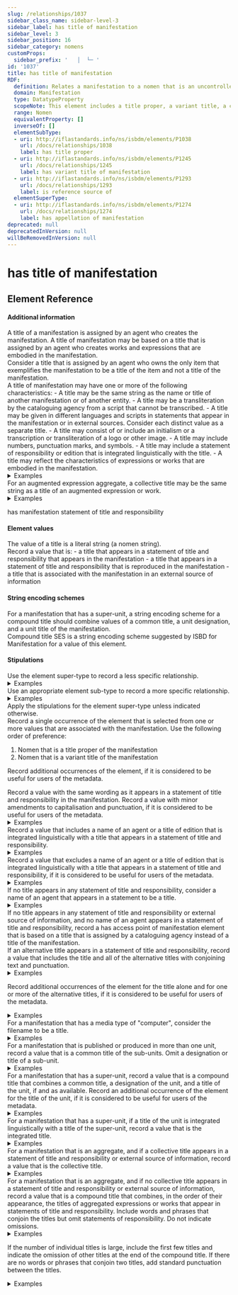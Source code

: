 ```yaml
---
slug: /relationships/1037
sidebar_class_name: sidebar-level-3
sidebar_label: has title of manifestation
sidebar_level: 3
sidebar_position: 16
sidebar_category: nomens
customProps:
  sidebar_prefix: '   │  └─ '
id: '1037'
title: has title of manifestation
RDF:
  definition: Relates a manifestation to a nomen that is an uncontrolled label.
  domain: Manifestation
  type: DatatypeProperty
  scopeNote: This element includes a title proper, a variant title, a collective title, a common title, a compound title, and a title of a sub-unit.
  range: Nomen
  equivalentProperty: []
  inverseOf: []
  elementSubType:
  - uri: http://iflastandards.info/ns/isbdm/elements/P1038
    url: /docs/relationships/1038
    label: has title proper
  - uri: http://iflastandards.info/ns/isbdm/elements/P1245
    url: /docs/relationships/1245
    label: has variant title of manifestation
  - uri: http://iflastandards.info/ns/isbdm/elements/P1293
    url: /docs/relationships/1293
    label: is reference source of
  elementSuperType:
  - uri: http://iflastandards.info/ns/isbdm/elements/P1274
    url: /docs/relationships/1274
    label: has appellation of manifestation
deprecated: null
deprecatedInVersion: null
willBeRemovedInVersion: null
---
```

# has title of manifestation

## Element Reference
<ElementReference frontMatter={frontMatter} />

#### Additional information

<div className="guid">
A title of a manifestation is assigned by an agent who creates the manifestation. A title of manifestation may be based on a title that is assigned by an agent who creates works and expressions that are embodied in the manifestation.
</div>

<div className="guid">
Consider a title that is assigned by an agent who owns the only item that exemplifies the manifestation to be a title of the item and not a title of the manifestation.
</div>

<div className="guid">
A title of manifestation may have one or more of the following characteristics:
  - A title may be the same string as the name or title of another manifestation or of another entity.
  - A title may be a transliteration by the cataloguing agency from a script that cannot be transcribed.
  - A title may be given in different languages and scripts in statements that appear in the manifestation or in external sources. Consider each distinct value as a separate title.
  - A title may consist of or include an initialism or a transcription or transliteration of a logo or other image.
  - A title may include numbers, punctuation marks, and symbols.
  - A title may include a statement of responsibility or edition that is integrated linguistically with the title.
  - A title may reflect the characteristics of expressions or works that are embodied in the manifestation.
<details>
  <summary>Examples</summary>
  
    | Property | Value |
    |:---------|:------|
    | has title of manifestation | "Faust" |
    
    *[The value is a title of multiple distinct manifestations and works, and a name of multiple distinct agents.]*
    <hr />
    
    | Property | Value |
    |:---------|:------|
    | has title of manifestation | "Album for the young" |
    | has title of manifestation | "Album für die Jugend" |
    
    *[The values are the same title in different languages.]*
    <hr />
    
    | Property | Value |
    |:---------|:------|
    | has title of manifestation | "Alexandri Aphrodisiensis in Sophisticos Aristotelis elenchos commentaria" |
    | has title of manifestation | "Аλεξάνδρυ ̀Аφροδισίεως άποσημειόσεις εις τους σοφιστικὸυς έλέγχους" |
    
    *[The values are the same title in different scripts.]*
    <hr />
    
    | Property | Value |
    |:---------|:------|
    | has title of manifestation | "Drawings" |
    
    *[The value is a collective title that reflects generic characteristics of aggregated expressions or worksthat are embodied in the manifestation.]*
    <hr />
    
    | Property | Value |
    |:---------|:------|
    | has title of manifestation | "IFLA journal" |
    
    *[The value is a title that includes an initialism.]*
    <hr />
    
    | Property | Value |
    |:---------|:------|
    | has title of manifestation | "Le 01" |
    
    <hr />
    
    | Property | Value |
    |:---------|:------|
    | has title of manifestation | "The Penguin book of Italian madrigals" |
</details>
</div>

<div className="guid">
For an augmented expression aggregate, a collective title may be the same string as a title of an augmented expression or work.
<details>
  <summary>Examples</summary>
  
    | Property | Value |
    |:---------|:------|
    | has title of manifestation | "The last of the Mohicans" |
    
    *[The value is a title of an augmented work that is embodied in the manifestation. The augmenting works are identified only as "introduction and notes" in a statement of title and responsibility.]*
</details>
</div>

<SeeAlso><InLink href="/docs/statements/1028">has manifestation statement of title and responsibility</InLink></SeeAlso>

#### Element values

<div className="guid">
The value of a title is a literal string (a nomen string).
</div>

<div className="guid">
Record a value that is:
  - a title that appears in a statement of title and responsibility that appears in the manifestation
  - a title that appears in a statement of title and responsibility that is reproduced in the manifestation
  - a title that is associated with the manifestation in an external source of information
</div>

#### String encoding schemes

<div className="guid">
For a manifestation that has a super-unit, a string encoding scheme for a compound title should combine values of a common title, a unit designation, and a unit title of the manifestation.
</div>

<div className="guid">
<InLink href="/docs/ves/ISBDMSES1037">Compound title SES</InLink> is a string encoding scheme suggested by ISBD for Manifestation for a value of this element.
</div>

#### Stipulations

<div className="stip">
  Use the element super-type to record a less specific relationship.
  
  <details>
  <summary>Examples</summary>
  
  | Property | Value |
  |:---------|:------|
  | has appellation of manifestation | "The catalogue of shipwrecked books" |
  
  *[Full example: <InLink href="/docs/fullex/fx042">Catalogue of shipwrecked books (2018; William Collins; volume; case binding)</InLink>. The value is a title of the manifestation.]*
  </details>
</div>

<div className="stip">
  Use an appropriate element sub-type to record a more specific relationship.
  
  <details>
  <summary>Examples</summary>
  
  | Property | Value |
  |:---------|:------|
  | has title proper | "90 vjet Bibliotekë Kombëtare" |
  
  *[Full example: <InLink href="/docs/fullex/fx067">90 vjet Bibliotekë Kombëtare (2011; Biblioteka Kombëtare e Shqipërisë; object)</InLink>.]*
  <hr />
  
  | Property | Value |
  |:---------|:------|
  | has variant title of manifestation | "NewScientist. The collection" |
  
  *[Full example: <InLink href="/docs/fullex/fx056">New scientist. The collection (2014-; Reed Business Information Ltd; volume)</InLink>.]*
  </details>
</div>

<div className="stip">
  Apply the stipulations for the element super-type unless indicated otherwise.
</div>

<div className="stip">
  Record a single occurrence of the element that is selected from one or more values that are associated with the manifestation. Use the following order of preference:
  
  1. Nomen that is a title proper of the manifestation
  2. Nomen that is a variant title of the manifestation
  
  Record additional occurrences of the element, if it is considered to be useful for users of the metadata.
</div>

<div className="stip">
  Record a value with the same wording as it appears in a statement of title and responsibility in the manifestation. Record a value with minor amendments to capitalisation and punctuation, if it is considered to be useful for users of the metadata.
  
  <details>
  <summary>Examples</summary>
  
  | Property | Value |
  |:---------|:------|
  | has title of manifestation | "Varias antiguidades de Portugal" |
  
  <hr />
  
  | Property | Value |
  |:---------|:------|
  | has title of manifestation | "By the King, a proclamation for a general fast" |
  
  <hr />
  
  | Property | Value |
  |:---------|:------|
  | has title of manifestation | "一般动力学（ 动力学、振动与控制 ）最新进展" |
  </details>
</div>

<div className="stip">
  Record a value that includes a name of an agent or a title of edition that is integrated linguistically with a title that appears in a statement of title and responsibility.
  
  <details>
  <summary>Examples</summary>
  
  | Property | Value |
  |:---------|:------|
  | has title of manifestation | "Shakespeare's Hamlet" |
  </details>
</div>

<div className="stip">
  Record a value that excludes a name of an agent or a title of edition that is integrated linguistically with a title that appears in a statement of title and responsibility, if it is considered to be useful for users of the metadata.
  
  <details>
  <summary>Examples</summary>
  
  | Property | Value |
  |:---------|:------|
  | has title of manifestation | "Hamlet" |
  
  *[Statement is "Shakespeare’s Hamlet".]*
  </details>
</div>

<div className="stip">
  If no title appears in any statement of title and responsibility, consider a name of an agent that appears in a statement to be a title.
  
  <details>
  <summary>Examples</summary>
  
  | Property | Value |
  |:---------|:------|
  | has title of manifestation | "The Beatles" |
  
  <hr />
  
  | Property | Value |
  |:---------|:------|
  | has title of manifestation | "Michigan Institute on the Teaching of Librarianship" |
  
  <hr />
  
  | Property | Value |
  |:---------|:------|
  | has title of manifestation | "徐悲鸿" |
  
  <hr />
  
  | Property | Value |
  |:---------|:------|
  | has title of manifestation | "수근김" |
  </details>
</div>

<div className="stip">
  If no title appears in any statement of title and responsibility or external source of information, and no name of an agent appears in a statement of title and responsibility, record a <InLink href="/docs/relationships/1234">has access point of manifestation</InLink> element that is based on a title that is assigned by a cataloguing agency instead of a title of the manifestation.
</div>

<div className="stip">
  If an alternative title appears in a statement of title and responsibility, record a value that includes the title and all of the alternative titles with conjoining text and punctuation.
  
  <details>
  <summary>Examples</summary>
  
  | Property | Value |
  |:---------|:------|
  | has title of manifestation | "Eric, or, Little by little" |
  
  <hr />
  
  | Property | Value |
  |:---------|:------|
  | has title of manifestation | "Un giorno di regno ossia Il finto Stanislao" |
  </details>
  
  Record additional occurrences of the element for the title alone and for one or more of the alternative titles, if it is considered to be useful for users of the metadata.
  
  <details>
  <summary>Examples</summary>
  
  | Property | Value |
  |:---------|:------|
  | has title of manifestation | "Eric" |
  
  | has title of manifestation | "Little by little" |
  
  *[An alternative title.]*
  </details>
</div>

<div className="stip">
  For a manifestation that has a media type of "computer", consider the filename to be a title.
  
  <details>
  <summary>Examples</summary>
  
  | Property | Value |
  |:---------|:------|
  | has title of manifestation | "mapRDAEntity2LRM.nt" |
  </details>
</div>

<div className="stip">
  For a manifestation that is published or produced in more than one unit, record a value that is a common title of the sub-units. Omit a designation or title of a sub-unit.
  
  <details>
  <summary>Examples</summary>
  
  | Property | Value |
  |:---------|:------|
  | has title of manifestation | "IFLA series on bibliographic control" |
  </details>
</div>

<div className="stip">
  For a manifestation that has a super-unit, record a value that is a compound title that combines a common title, a designation of the unit, and a title of the unit, if and as available.
  Record an additional occurrence of the element for the title of the unit, if it is considered to be useful for users of the metadata.
  
  <details>
  <summary>Examples</summary>
  
  | Property | Value |
  |:---------|:------|
  | has title of manifestation | "IFLA series on bibliographic control: vol 43: Functional requirements for subject authority data (FRSAD)" |
  
  | has title of manifestation | "Functional requirements for subject authority data (FRSAD)" |
  </details>
</div>

<div className="stip">
  For a manifestation that has a super-unit, if a title of the unit is integrated linguistically with a title of the super-unit, record a value that is the integrated title.
  
  <details>
  <summary>Examples</summary>
  
  | Property | Value |
  |:---------|:------|
  | has title of manifestation | "Supplement to Hain's Repertorium bibliographicum" |
  </details>
</div>

<div className="stip">
  For a manifestation that is an aggregate, and if a collective title appears in a statement of title and responsibility or external source of information, record a value that is the collective title.
  
  <details>
  <summary>Examples</summary>
  
  | Property | Value |
  |:---------|:------|
  | has title of manifestation | "West Indian stories" |
  
  *[The value is a collective title for works with a common place of creation that are embodied in the manifestation.]*
  <hr />
  
  | Property | Value |
  |:---------|:------|
  | has title of manifestation | "The man from Snowy River and other versesquot; |
  
  *[The value is a collective title that is based on the title of the most famous work that is embodied in the manifestation.]*
  </details>
</div>

<div className="stip">
  For a manifestation that is an aggregate, and if no collective title appears in a statement of title and responsibility or external source of information, record a value that is a compound title that combines, in the order of their appearance, the titles of aggregated expressions or works that appear in statements of title and responsibility. Include words and phrases that conjoin the titles but omit statements of responsibility. Do not indicate omissions.
  
  <details>
  <summary>Examples</summary>
  
  | Property | Value |
  |:---------|:------|
  | has title of manifestation | "Flash and filigree & The magic Christian" |
  
  *[The value includes the conjunction "&" (ampersand) that appears between the titles of distinct expressions "Flass and filigree" and "The magic Christian".]*
  </details>
  
  If the number of individual titles is large, include the first few titles and indicate the omission of other titles at the end of the compound title.
  If there are no words or phrases that conjoin two titles, add standard punctuation between the titles.
  
  <details>
  <summary>Examples</summary>
  
  | Property | Value |
  |:---------|:------|
  | has title of manifestation | "Pride and prejudice + Wuthering Heights + Silas Marner" |
  
  *[The manifestation is a collected expressions aggregate. The value includes the titles of distinct expressions "Pride and prejudice", "Wuthering Heights", and "Silar Marner" in the order of their appearance in a single statement of title and responsibility. The value omits statements of responsibility and adds the punctuation " + " (space-plus-space) between titles for clarity]*
  <hr />
  
  | Property | Value |
  |:---------|:------|
  | has title of manifestation | "How to manage your friends + How to manage your enemies" |
  
  *[The manifestation is a collected expressions aggregate. The value includes the titles of distinct expressions "How to manage your friends" and "How to manage your enemies" in the order of their appearance in separate statements of title and responsibility. The value omits statements of responsibility and adds the punctuation " + " (space-plus-space) between titles for clarity]*
  <hr />
  
  | Property | Value |
  |:---------|:------|
  | has title of manifestation | "El ratoncito pequeäno + The little mouse" |
  
  *[The manifestation is a parallel expressions aggregate. The value includes the titles of distinct expressions "El ratoncito pequeäno" and "The little mouse" in the order of their appearance in a statement of title and responsibility. The value omits statements of responsibility and adds the punctuation " + " (space-plus-space) between titles for clarity]*
  </details>
</div>
